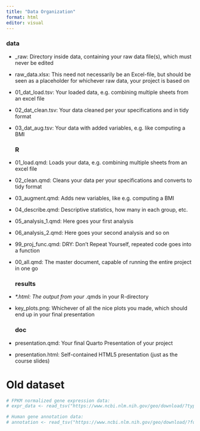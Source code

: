 ```yaml
---
title: "Data Organization"
format: html
editor: visual
---
```


### data

-   \_raw: Directory inside data, containing your raw data file(s), which must never be edited

-   raw_data.xlsx: This need not necessarily be an Excel-file, but should be seen as a placeholder for whichever raw data, your project is based on

-   01_dat_load.tsv: Your loaded data, e.g. combining multiple sheets from an excel file

-   02_dat_clean.tsv: Your data cleaned per your specifications and in tidy format

-   03_dat_aug.tsv: Your data with added variables, e.g. like computing a BMI

    ### R

-   01_load.qmd: Loads your data, e.g. combining multiple sheets from an excel file

-   02_clean.qmd: Cleans your data per your specifications and converts to tidy format

-   03_augment.qmd: Adds new variables, like e.g. computing a BMI

-   04_describe.qmd: Descriptive statistics, how many in each group, etc.

-   05_analysis_1.qmd: Here goes your first analysis

-   06_analysis_2.qmd: Here goes your second analysis and so on

-   99_proj_func.qmd: DRY: Don’t Repeat Yourself, repeated code goes into a function

-   00_all.qmd: The master document, capable of running the entire project in one go

    ### results

-   *\*.html: The output from your* .qmds in your R-directory

-   key_plots.png: Whichever of all the nice plots you made, which should end up in your final presentation

    ### doc

-   presentation.qmd: Your final Quarto Presentation of your project

-   presentation.html: Self-contained HTML5 presentation (just as the course slides)

# Old dataset

```r
# FPKM normalized gene expression data:
# expr_data <- read_tsv("https://www.ncbi.nlm.nih.gov/geo/download/?type=rnaseq_counts&acc=GSE50760&format=file&file=GSE50760_norm_counts_FPKM_GRCh38.p13_NCBI.tsv.gz")

# Human gene annotation data:
# annotation <- read_tsv("https://www.ncbi.nlm.nih.gov/geo/download/?format=file&type=rnaseq_counts&file=Human.GRCh38.p13.annot.tsv.gz")
```

